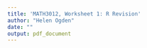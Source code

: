 ```yaml
---
title: 'MATH3012, Worksheet 1: R Revision'
author: "Helen Ogden"
date: ""
output: pdf_document
---
```


